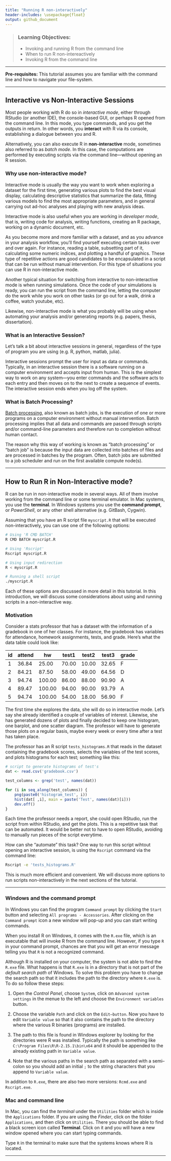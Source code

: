 ```yaml
---
title: "Running R non-interactively"
header-includes: \usepackage{float}
output: github_document
---
```


> ### Learning Objectives:
>
> - Invoking and running R from the command line
> - When to run R non-intereactively
> - Invoking R from the command line

------

__Pre-requisites:__ This tutorial assumes you are familiar with 
the command line and how to navigate your file-system.

------

## Interactive vs Non-Interactive Sessions

Most people working with R do so in _interactive mode_, either through RStudio
(or another IDE), the console-based GUI, or perhaps R opened from the command 
line. In this mode, you type commands, and you get the outputs in return. 
In other words, you __interact__ with R via its console, establishing a 
dialogue between you and R.

Alternatively, you can also execute R in __non-interactive__ mode, sometimes also
referred to as _batch mode_. In this case, the computations are performed
by executing scripts via the command line---without opening an R session.


### Why use non-interactive mode?

Interactive mode is usually the way you want to work when exploring a dataset
for the first time, generating various plots to find the best visual display,
calculating descriptive statistics that summarize the data, fitting various 
models to find the most appropriate parameters, and in general carrying out
ad-hoc analyses and playing with new analysis ideas.

Interactive mode is also useful when you are working in _developer mode_, 
that is, writing code for analysis, writing functions, creating an R package, 
working on a dynamic document, etc.

As you become more and more familiar with a dataset, and as you advance 
in your analysis workflow, you'll find yourself executing certain tasks 
over and over again. For instance, reading a table, subsetting part of it,
calculating some numeric indices, and plotting a handful of graphics. 
These type of repetitive actions are good candidates to be encapsulated
in a script that can be run without manual intervention. For this type
of situations you can use R in non-interactive mode.

Another typical situation for switching from interactive to non-interactive
mode is when running simulations. Once the code of your simulations is ready,
you can run the script from the command line, letting the computer do the
work while you work on other tasks (or go out for a walk, drink a coffee, 
watch youtube, etc).

Likewise, non-interactive mode is what you probably will be using when
automating your analysis and/or generating reports (e.g. papers, thesis, 
dissertation).


### What is an Interactive Session?

Let's talk a bit about interactive sessions in general, regardless of the
type of program you are using (e.g. R, python, matlab, julia).

Interactive sessions prompt the user for input as data or commands. 
Typically, in an interactive session there is a software running on a 
computer environment and accepts input from human. This is the simplest 
way to work on any system---you enter commands and the software acts to each 
entry and then moves on to the next to create a sequence of events. 
The interactive session ends when you log off the system.


### What is Batch Processing?

[Batch processing](https://en.wikipedia.org/wiki/Batch_processing), 
also known as batch jobs, is the execution of one or more programs 
on a computer environment without manual intervention.
Batch processing implies that all data and commands are passed through 
scripts and/or command-line parameters and therefore run to completion 
without human contact.

The reason why this way of working is known as "batch processing" or 
"batch job" is because the input data are collected into batches of files 
and are processed in batches by the program. Often, batch jobs are 
submitted to a job scheduler and run on the first available compute node(s).

-------

## How to Run R in Non-Interactive mode? 

R can be run in non-interactive mode in several ways. All of them involve
working from the command line or some terminal emulator. In Mac systems,
you use the __terminal__. In Windows systems you use the __command prompt__,
or _PowerShell_, or any other shell alternative (e.g. GitBash, Cygwin).

Assuming that you have an R script file `myscript.R` that will 
be executed non-interactively, you can use one of the following options:

```bash
# Using 'R CMD BATCH' 
R CMD BATCH myscript.R

# Using 'Rscript'
Rscript myscript.R

# Using input redirection
R < myscript.R

# Running a shell script
./myscript.R
```

Each of these options are discussed in more detail in this tutorial.
In this introduction, we will discuss some considerations about using
and running scripts in a non-interactive way.


### Motivation

Consider a stats professor that has a dataset with the information of a 
gradebook in one of her classes. For instance, the 
gradebook has variables for attendance, homework assignments, tests,
and grade. Here's what the data table could look like:

| id | attend |	hw     | test1 | test2 | test3 | grade |
|----|--------|------- |-------|-------|-------| ----- |
|1	 | 36.84  | 25.00  | 70.00 | 10.00 | 32.65 | F     |
|2	 | 84.21  | 87.50  | 58.00 | 49.00 | 64.56 | D     |
|3	 | 94.74  | 100.00 | 86.00 | 88.00 | 90.90 | A     |
|4	 | 89.47  | 100.00 | 94.00 | 90.00 | 93.79 | A     |
|5	 | 94.74  | 100.00 | 54.00 | 18.00 | 56.90 | F     |

The first time she explores the data, she will do so in interactive mode.
Let's say she already identified a couple of variables of interest.
Likewise, she has generated dozens of plots and finally decided to keep 
one histogram, one barplot, and one scatter diagram. The professor will have 
to generate those plots on a regular basis, maybe every week or every
time after a test has taken place.

The professor has an R script `tests_histograms.R` that reads in the dataset
containing the gradebook scores, selects the variables of the test scores,
and plots histograms for each test; something like this:

```r
# script to generate histograms of test's
dat <- read.csv('gradebook.csv')

test_columns <- grep('test', names(dat))

for (i in seq_along(test_columns)) {
	png(paste0('histogram_test', i))
	hist(dat[ ,i], main = paste('Test', names(dat)[i]))
	dev.off()
}
```

Each time the professor needs a report, she could open RStudio, run the script
from within RStudio, and get the plots. This is a repetitive task that can be
automated. It would be better not to have to open RStudio, avoiding to manually
run pieces of the script everytime.

How can she "automate" this task? One way to run this script wihtout opening 
an interactive session, is using the `Rscript` command via the command line: 

```bash
Rscript -e 'tests_histograms.R'
```

This is much more efficient and convenient. We will discuss more options to
run scripts non-interactively in the next sections of the tutorial.


----------------

### Windows and the command prompt

In Windows you can find the program `Command prompt` by clicking the `Start`
button and selecting `All programs - Accessories`. After clicking on 
the `Command prompt` icon a new window will pop-up and you can start
writing commands. 

When you install R on Windows, it comes with the `R.exe` file, which is
an executable that will invoke R from the command line. However, if you
type `R` in your command prompt, chances are that you will get an error 
message telling you that `R` is not a recognized command.

Although R is installed on your computer, the system is not able to find 
the `R.exe` file. What happens is that `R.exe` is in a directory that is
not part of the _default search path_ of Windows. To solve this problem
you have to change the search path so that it includes the path to the
directory where `R.exe` is. To do so follow these steps:

1. Open the _Control Panel_, choose `System`, click on `Advanced system
settings` in the menue to the left and choose the `Environment variables`
button.

2. Choose the variable `Path` and click on the `Edit–button`. Now you have
to edit `Variable value` so that it also contains the path to the directory
where the various R binaries (programs) are installed.

3. The path to this file is found in Windows explorer by looking for the
directories were R was installed. Typically the path is something like
`C:\Program Files\R\R-2.15.1\bin\x64`
and it should be appended to the already existing path in `Variable
value`.

4. Note that the various paths in the search path as separated with a
semi–colon so you should add an initial `;` to the string characters that
you append to `Variable value`.

In addition to `R.exe`, there are also two more versions: `Rcmd.exe` and 
`Rscript.exe`.


### Mac and command line

In Mac, you can find the _terminal_ under the `Utilities` folder which is
inside the `Applications` folder. If you are using the _Finder_, click 
on the folder `Applications`, and then click on `Utilities`. There you should
be able to find a black screen icon called __Terminal__. Click on it
and you will have a new window opened where you can start typing commands.

Type `R` in the terminal to make sure that the systems knows where R
is located.


-----------------------------------------------------------

